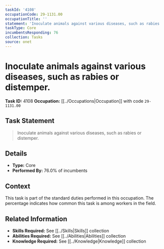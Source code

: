 ```yaml
---
taskId: '4108'
occupationCode: 29-1131.00
occupationTitle: ''
statement: 'Inoculate animals against various diseases, such as rabies or distemper.'
taskType: Core
incumbentsResponding: 76
collection: Tasks
source: onet
---
```

# Inoculate animals against various diseases, such as rabies or distemper.

**Task ID:** 4108
**Occupation:** [[../Occupations|Occupation]] with code `29-1131.00`

## Task Statement

> Inoculate animals against various diseases, such as rabies or distemper.

## Details

- **Type:** Core
- **Performed By:** 76.0% of incumbents

## Context

This task is part of the standard duties performed in this occupation. The percentage indicates how common this task is among workers in the field.

## Related Information

- **Skills Required:** See [[../Skills|Skills]] collection
- **Abilities Required:** See [[../Abilities|Abilities]] collection
- **Knowledge Required:** See [[../Knowledge|Knowledge]] collection
